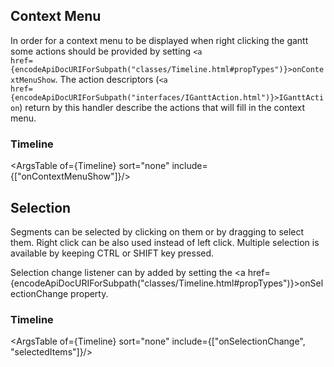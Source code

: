 
<Meta title="Features/Context Menu And Selection/Doc" />

## Context Menu
In order for a context menu to be displayed when right clicking the gantt some actions should be provided by setting <code><a href={encodeApiDocURIForSubpath("classes/Timeline.html#propTypes")}>onContextMenuShow</a></code>. The action descriptors (<code><a href={encodeApiDocURIForSubpath("interfaces/IGanttAction.html")}>IGanttAction</a></code>) return by this handler describe the actions that will fill in the context menu.

### Timeline
<ArgsTable of={Timeline} sort="none" include={["onContextMenuShow"]}/> 

## Selection
Segments can be selected by clicking on them or by dragging to select them.
Right click can be also used instead of left click.
Multiple selection is available by keeping CTRL or SHIFT key pressed.

Selection change listener can by added by setting the <a href={encodeApiDocURIForSubpath("classes/Timeline.html#propTypes")}>onSelectionChange</a> property.

### Timeline
<ArgsTable of={Timeline} sort="none" include={["onSelectionChange", "selectedItems"]}/> 
